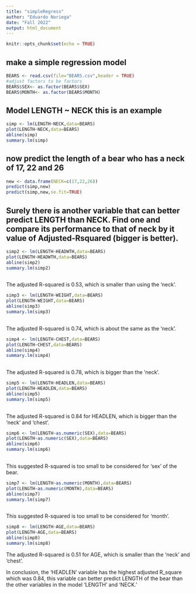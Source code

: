 ```yaml
---
title: "simpleRegress"
author: "Eduardo Noriega"
date: "Fall 2022"
output: html_document
---
```


```r
knitr::opts_chunk$set(echo = TRUE)
```

## make a simple regression model

```r
BEARS <- read.csv(file="BEARS.csv",header = TRUE)
#adjust factors to be factors
BEARS$SEX<- as.factor(BEARS$SEX)
BEARS$MONTH<- as.factor(BEARS$MONTH)
```

## Model LENGTH ~ NECK  this is an example  

```r
simp <- lm(LENGTH~NECK,data=BEARS)
plot(LENGTH~NECK,data=BEARS)
abline(simp)
summary.lm(simp)
```

## now predict the length of a bear who has a neck of 17, 22 and 26


```r
new <- data.frame(NECK=c(17,22,26))
predict(simp,new)
predict(simp,new,se.fit=TRUE)
```
## Surely there is another variable that can better predict LENGTH than NECK. Find one and compare its performance to that of neck by it value of Adjusted-Rsquared (bigger is better).

```r
simp2 <- lm(LENGTH~HEADWTH,data=BEARS)
plot(LENGTH~HEADWTH,data=BEARS)
abline(simp2)
summary.lm(simp2)
  
```

The adjusted R-squared is 0.53, which is smaller than using the 'neck'.

```r
simp3 <- lm(LENGTH~WEIGHT,data=BEARS)
plot(LENGTH~WEIGHT,data=BEARS)
abline(simp3)
summary.lm(simp3)
  
```
 
The adjusted R-squared is 0.74, which is about the same as the 'neck'.

```r
simp4 <- lm(LENGTH~CHEST,data=BEARS)
plot(LENGTH~CHEST,data=BEARS)
abline(simp4)
summary.lm(simp4)
  
```

The adjusted R-squared is 0.78, which is bigger than the 'neck'.

```r
simp5 <- lm(LENGTH~HEADLEN,data=BEARS)
plot(LENGTH~HEADLEN,data=BEARS)
abline(simp5)
summary.lm(simp5)
  
```


The adjusted R-squared is 0.84 for HEADLEN, which is bigger than the 'neck' and 'chest'.  


```r
simp6 <- lm(LENGTH~as.numeric(SEX),data=BEARS)
plot(LENGTH~as.numeric(SEX),data=BEARS)
abline(simp6)
summary.lm(simp6)
  
```
This suggested R-squared is too small to be considered for 'sex' of the bear.  

```r
simp7 <- lm(LENGTH~as.numeric(MONTH),data=BEARS)
plot(LENGTH~as.numeric(MONTH),data=BEARS)
abline(simp7)
summary.lm(simp7)
  
```
This suggested R-squared is too small to be considered for 'month'.


```r
simp8 <- lm(LENGTH~AGE,data=BEARS)
plot(LENGTH~AGE,data=BEARS)
abline(simp8)
summary.lm(simp8)
```
The adjusted R-squared is 0.51 for AGE, which is smaller than the 'neck' and 'chest'. 

In conclusion, the 'HEADLEN' variable has the highest adjusted R_square which was 0.84, this variable can better predict LENGTH of the bear than the other variables in the model 'LENGTH' and 'NECK.'


